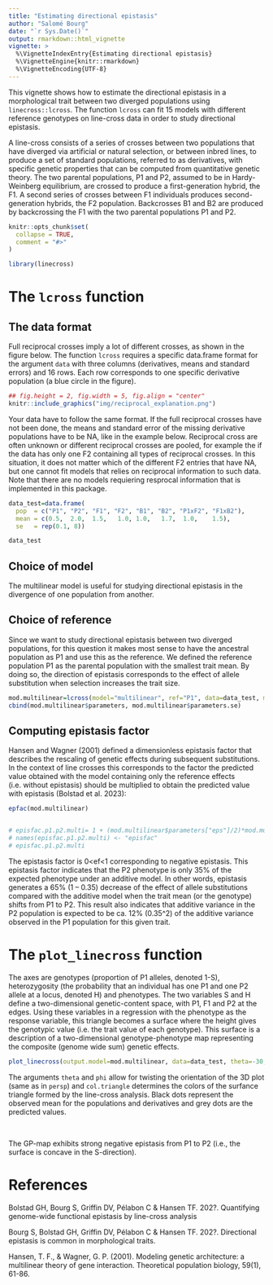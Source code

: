 ```yaml
---
title: "Estimating directional epistasis"
author: "Salomé Bourg"
date: "`r Sys.Date()`"
output: rmarkdown::html_vignette
vignette: >
  %\VignetteIndexEntry{Estimating directional epistasis}
  %\VignetteEngine{knitr::rmarkdown}
  %\VignetteEncoding{UTF-8}
---
```


This vignette shows how to estimate the directional epistasis in a morphological trait between two diverged populations using `linecross::lcross`. The function `lcross` can fit 15 models with different reference genotypes on line-cross data in order to study directional epistasis. 

A line-cross consists of a series of crosses between two populations that have diverged via artificial or natural selection, or between inbred lines, to produce a set of standard populations, referred to as derivatives, with specific genetic properties that can be computed from quantitative genetic theory. The two parental populations, P1 and P2, assumed to be in Hardy-Weinberg equilibrium, are crossed to produce a first-generation hybrid, the F1. A second series of crosses between F1 individuals produces second-generation hybrids, the F2 population. Backcrosses B1 and B2 are produced by backcrossing the F1 with the two parental populations P1 and P2.


```r
knitr::opts_chunk$set(
  collapse = TRUE,
  comment = "#>"
)
```

```r
library(linecross)
```
# The `lcross` function

## The data format
Full reciprocal crosses imply a lot of different crosses, as shown in the figure below. The function `lcross` requires a specific data.frame format for the argument `data` with three columns (derivatives, means and standard errors) and 16 rows. Each row corresponds to one specific derivative population (a blue circle in the figure).

```r
## fig.height = 2, fig.width = 5, fig.align = "center"
knitr::include_graphics("img/reciprocal_explanation.png")
```

Your data have to follow the same format. If the full reciprocal crosses have not been done, the means and standard error of the missing derivative populations have to be NA, like in the example below. Reciprocal cross are often unknown or different reciprocal crosses are pooled, for example the if the data has only one F2 containing all types of reciprocal crosses. In this situation, it does not matter which of the different F2 entries that have NA, but one cannot fit models that relies on reciprocal information to such data. Note that there are no models requiering resprocal information that is implemented in this package. 


```r
data_test=data.frame(
  pop  = c("P1", "P2", "F1", "F2", "B1", "B2", "P1xF2", "F1xB2"),
  mean = c(0.5,  2.0,  1.5,   1.0, 1.0,   1.7,  1.0,    1.5), 
  se   = rep(0.1, 8))

data_test
```

## Choice of model
The multilinear model is useful for studying directional epistasis in the divergence of one population from another.

## Choice of reference
Since we want to study directional epistasis between two diverged populations, for this question it makes most sense to have the ancestral population as P1 and use this as the reference. We defined the reference population P1 as the parental population with the smallest trait mean. By doing so, the direction of epistasis corresponds to the effect of allele substitution when selection increases the trait size.

```r
mod.multilinear=lcross(model="multilinear", ref="P1", data=data_test, maxeval=3)
cbind(mod.multilinear$parameters, mod.multilinear$parameters.se)
```
## Computing epistasis factor
Hansen and Wagner (2001) defined a dimensionless epistasis factor that describes the rescaling of genetic effects during subsequent substitutions. In the context of line crosses this corresponds to the factor the predicted value obtained with the model containing only the reference effects (i.e. without epistasis) should be multiplied to obtain the predicted value with epistasis (Bolstad et al. 2023):

```r

epfac(mod.multilinear)


# episfac.p1.p2.multi= 1 + (mod.multilinear$parameters["eps"]/2)*mod.multilinear$parameters["Y2"]
# names(episfac.p1.p2.multi) <- "episfac"
# episfac.p1.p2.multi
```

The epistasis factor is 0<ef<1 corresponding to negative epistasis. This epistasis factor indicates that the P2 phenotype is only 35% of the expected phenotype under an additive model. In other words, epistasis generates a 65% (1 – 0.35) decrease of the effect of allele substitutions compared with the additive model when the trait mean (or the genotype) shifts from P1 to P2. This result also indicates that additive variance in the P2 population is expected to be ca. 12% (0.35^2) of the additive variance observed in the P1 population for this given trait. 

# The `plot_linecross` function

The axes are genotypes (proportion of P1 alleles, denoted 1-S), heterozygosity (the probability that an individual has one P1 and one P2 allele at a locus, denoted H) and phenotypes. The two variables S and H define a two-dimensional genetic-content space, with P1, F1 and P2 at the edges. Using these variables in a regression with the phenotype as the response variable, this triangle becomes a surface where the height gives the genotypic value (i.e. the trait value of each genotype). This surface is a description of a two-dimensional genotype-phenotype map representing the composite (genome wide sum) genetic effects.

```r
plot_linecross(output.model=mod.multilinear, data=data_test, theta=-30, phi=20, margins=c(2,2,2,2), col.triangle="gray80")
```

The arguments `theta` and `phi` allow for twisting the orientation of the 3D plot (same as in `persp`) and `col.triangle` determines the colors of the surfance triangle formed by the line-cross analysis. Black dots represent the observed mean for the populations and derivatives and grey dots are the predicted values.

<br>

The GP-map exhibits strong negative epistasis from P1 to P2 (i.e., the surface is concave in the S-direction). 


# References
Bolstad GH, Bourg S, Griffin DV, Pélabon C & Hansen TF. 202?. Quantifying genome-wide functional epistasis by line-cross analysis

Bourg S, Bolstad GH, Griffin DV, Pélabon C & Hansen TF. 202?. Directional epistasis is common in morphological traits.

Hansen, T. F., & Wagner, G. P. (2001). Modeling genetic architecture: a multilinear theory of gene interaction. Theoretical population biology, 59(1), 61-86.
